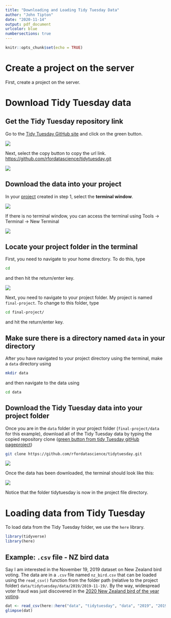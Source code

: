 ```yaml
---
title: "Downloading and Loading Tidy Tuesday Data"
author: "John Tipton"
date: "2020-11-14"
output: pdf_document
urlcolor: blue
numbersections: true
---
```


```r
knitr::opts_chunk$set(echo = TRUE)
```

# Create a project on the server {#project}

First, create a project on the server.

# Download Tidy Tuesday data

## Get the Tidy Tuesday repository link {#link}

Go to the [Tidy Tuesday GitHub site](https://github.com/rfordatascience/tidytuesday) and click on the green \textcolor{green}{clone or download} button.

![](Screen Shot 2019-12-02 at 9.40.55 AM.png)

Next, select the copy button to copy the url link. [https://github.com/rfordatascience/tidytuesday.git](https://github.com/rfordatascience/tidytuesday.git)

![](Screen Shot 2019-12-02 at 9.45.46 AM.png)


## Download the data into your project

In your [project](#project) created in step 1, select the **terminal window**. 

![](Screen Shot 2019-12-02 at 9.50.19 AM.png)

If there is no terminal window, you can access the terminal using Tools -> Terminal -> New Terminal

![](Screen Shot 2019-12-02 at 9.51.34 AM.png)


## Locate your project folder in the terminal

First, you need to navigate to your home directory. To do this, type 

```bash
cd
```

and then hit the return/enter key. 

![](Screen Shot 2019-12-02 at 10.02.58 AM.png)

Next, you need to navigate to your project folder. My project is named `final-project`. To change to this folder, type

```bash
cd final-project/
```

and hit the return/enter key. 

## Make sure there is a directory named `data` in your directory

After you have navigated to your project directory using the terminal, make a `data` directory using 

```bash
mkdir data
```

and then navigate to the data using 

```bash
cd data
```


## Download the Tidy Tuesday data into your project folder

Once you are in the `data` folder in your project folder (`final-project/data` for this example), download all of the Tidy Tuesday data by typing the copied repository clone ([green button from tidy Tuesday gitHub pageproject](#link))

```bash
git clone https://github.com/rfordatascience/tidytuesday.git
```

![](Screen Shot 2019-12-02 at 10.07.04 AM.png)


Once the data has been downloaded, the terminal should look like this: 

![](Screen Shot 2019-12-02 at 10.08.51 AM.png)

Notice that the folder tidytuesday is now in the project file directory.

# Loading data from Tidy Tuesday

To load data from the Tidy Tuesday folder, we use the `here` library. 

```r
library(tidyverse)
library(here)
```


## Example: `.csv` file - NZ bird data

Say I am interested in the November 19, 2019 dataset on New Zealand bird voting. The data are in a `.csv` file named `nz_bird.csv` that can be loaded using the `read_csv()` function from the folder path (relative to the project folder) `data/tidytuesday/data/2019/2019-11-19/`. By the way, widespread voter fraud was just discovered in the [2020 New Zealand bird of the year voting](https://www.npr.org/2020/11/14/934749679/for-the-birds-voter-fraud-ruffles-new-zealand-bird-of-the-year-competition).

```r
dat <- read_csv(here::here("data", "tidytuesday", "data", "2019", "2019-11-19", "nz_bird.csv"))
glimpse(dat)
```


<!-- ## Example `.xls` file - Student Loan Repayments -->

<!-- Say I am interested in the November 25, 2019 dataset on student loan repayment. The data are in `.xls` files. We will load the file `PCA_Report_FY16Q1.xls` that can be loaded using the `read_xl()` function from the `readxl` package -->

<!-- ```{r} -->
<!-- # install.packages("readxl") -->
<!-- library(readxl) -->
<!-- dat <- read_xls(here("tidytuesday", "data", "2019", "2019-11-26", "PCA_Report_FY16Q1.xls")) -->
<!-- glimpse(dat) -->
<!-- ``` -->



